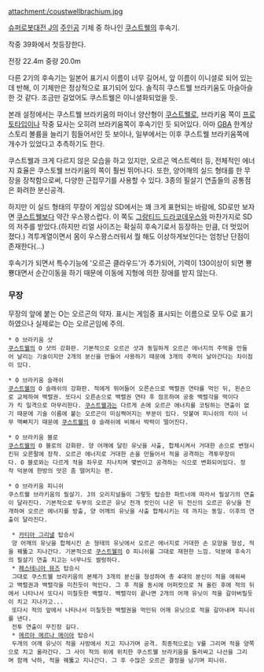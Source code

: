 attachment:/coustwellbrachium.jpg

[[슈퍼로봇대전 J]]의 [[주인공]] 기체 중 하나인 [[쿠스트웰]]의 후속기. 

작중 39화에서 첫등장한다.

전장 22.4m 중량 20.0m

다른 2기의 후속기는 일본어 표기시 이름이 너무 길어서, 앞 이름이 이니셜로 되어 있는데 반해, 이 기체만은 정상적으로 표기되어 있다. 솔직히 쿠스트웰 브라키움도 아슬아슬한 것 같다. 조금만 길었어도 쿠스트웰은 이니셜화되었을 듯.

본래 설정에서는 쿠스트웰 브라키움의 마이너 양산형이 [[쿠스트웰]]로, 브라키움 쪽이 [[프로토타입]]이나 작중 묘사는 오히려 브라키움쪽이 후속기인 듯 되어있다. 아마 [[GBA]] 한계상 스토리 볼륨을 늘리기 힘들어서인 듯 보이나, 일부에서는 이후 쿠스트웰 브라키움쪽에 개수가 있었다고 추측하기도 한다.

쿠스트웰과 크게 다르지 않은 모습을 하고 있지만, 오르곤 엑스트렉터 등, 전체적인 에너지 효율은 쿠스토웰 브라키움의 쪽이 훨씬 뛰어나다. 또한, 양어깨의 실드 형태를 한 무장을 장착함으로써, 다양한 근접무기를 사용할 수 있다. 3종의 필살기 연출들의 공통점은 화려한 분신공격.

하지만 이 실드 형태의 무장이 게임상 SD에서는 꽤 크게 표현되는 바람에, SD로만 보자면 [[쿠스트웰]]보다 약간 우스꽝스럽다. 이 쪽도 [[그랑티드 드라코데우스]]와 마찬가지로 SD의 저주를 받았다.(하지만 리얼 사이즈는 확실히 후속기로서 등장하는 만큼, 더 멋있어 졌다.) 격투계열이면서 몸이 우스꽝스러워서 뭘 해도 이상하게보인다는 엄청난 단점이존재한다(...)

후속기가 되면서 특수기능에 '오르곤 클라우드'가 추가되어, 기력이 130이상이 되면 뿅뿅대면서 순간이동을 하기 때문에 이동에 지형에 의한 장애를 받지 않는다.

=== 무장 ===
무장의 앞에 붙는 O는 오르곤의 약자. 표시는 게임중 표시되는 이름으로 모두 O로 표기하였으나 실제로는 O는 오르곤임에 주의.

 * O 브라키움 샷
 [[쿠스트웰]]의 O 샷의 강화판. 기본적으로 오르곤 샷과 동일하게 오르곤 에너지의 주먹을 만들어 날리는 기술이지만 2개의 분신을 만들어 사용하기 때문에 3개의 주먹이 날아간다는 차이점이 있다.

 * O 브라키움 슬래쉬
 [[쿠스트웰]]의 O 슬래쉬의 강화판. 적에게 뛰어들어 오른손으로 백렬권 연타를 먹인 뒤, 왼손으로 교체하여 백렬권. 또다시 오른손으로 백렬권 연타 후 점프하여 공중 백렬각을 먹이다가 킥 일격으로 마무리한다. [[쿠스트웰]]과는 다르게 손에 오르곤 에너지를 코팅하는 연출이 없기 때문에 기술 이름에 붙는 오르곤이 미심쩍어지는 부분이 있다. 덧붙여 피니쉬의 킥이 너무 맥빠지기 때문에 [[쿠스트웰]]의 O 슬래쉬에 비해서 박력이 떨어진다.

 * O 브라키움 블로
 [[쿠스트웰]]의 O 블로의 강화판. 양 어깨에 달린 유닛을 사출, 합체시켜서 거대한 손으로 변형시킨뒤 오른팔에 장착. 오르곤 에너지로 거대한 손을 만들어서 적을 공격하는 격투무장이다. O 블로와는 다르게 적을 좌우로 지나치며 몇번이고 공격하는 식으로 변화되어있다. 정작 덕분에 한방의 맛은 좀 떨어지는 편.

 * O 브라키움 피니쉬
 쿠스트웰 브라키움의 필살기. J의 오리지널들이 그렇듯 탑승한 파트너에 따라서 필살기의 연출이 달라진다. 기본적으로 두부의 오르곤 유닛 전개 컷인이 나온 뒤 전신의 오르곤 유닛을 전개하여 오르곤 에너지를 방출, 양 어깨의 유닛을 사출 합체시키는 데 까지는 동일. 이후의 연출이 달라진다.

  * [[카티아 그리낼]] 탑승시 
  양 어깨의 유닛을 합체시킨 손 형태의 유닛에서 오르곤 에너지로 거대한 손 모양을 형성, 적을 꿰뚫고 지나간다. 기본적으로 [[쿠스트웰]]의 O 피니쉬를 그대로 재현한 느낌. 덕분에 후속기의 필살기 연출 치고는 너무나도 썰렁하다. 
  * [[페스테니아 뮤즈]] 탑승시
  그대로 쿠스트웰 브라키움의 본체가 3개의 분신을 형성하여 총 4대의 분신이 적을 에워싸고 백렬권과 백렬각을 미친듯이 먹인다. 그 후 적을 동시에 어퍼컷으로 쳐 올린 후에 적의 뒤에서 나타나서 또다시 미칠듯한 백렬각. 백렬각이 끝나면 2개의 어깨 유닛이 적을 갈아버릴듯이 치고 지나가고...
  또다시 적의 앞에서 나타나서 미칠듯한 백렬권을 먹인뒤 어깨 유닛으로 적을 갈아내며 피니쉬를 낸다.
  전투 연출이 무진장 길다.
  * [[메르아 메르나 메이아]] 탑승시
  두개의 어깨 유닛이 적을 사방에서 치고 지나가며 공격. 최종적으로는 V를 그리며 적을 양쪽으로 치고 올라간다. 그 사이 적의 위에 위치한 쿠스트웰 브라키움을 둘러싸고 나선을 그리며 함께 낙하, 적을 꿰뚫고 지나간다. 그 후 수많은 오르곤 결정을 남기며 피니쉬.
